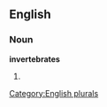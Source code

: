 
==English==

===Noun===
'''invertebrates'''

# {{plural of|[[invertebrate]]}}

[[Category:English plurals]]